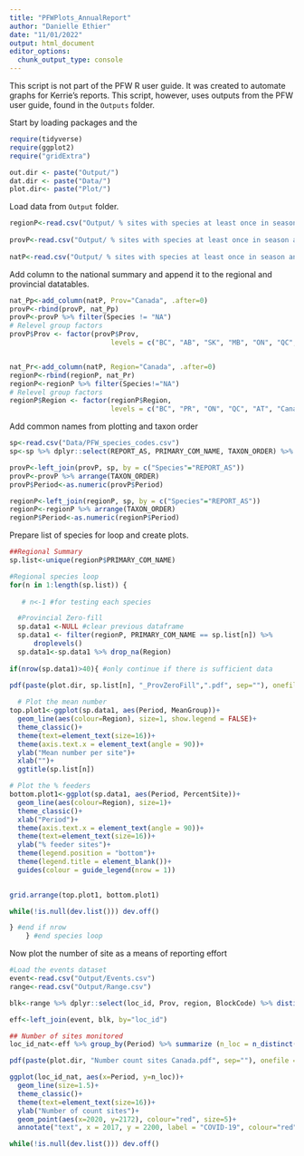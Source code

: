 ```yaml
---
title: "PFWPlots_AnnualReport"
author: "Danielle Ethier"
date: "11/01/2022"
output: html_document
editor_options: 
  chunk_output_type: console
---
```


This script is not part of the PFW R user guide. It was created to automate graphs for Kerrie's reports. This script, however, uses outputs from the PFW user guide, found in the `Outputs` folder. 

Start by loading packages and the 
```r

require(tidyverse)
require(ggplot2)
require("gridExtra")

out.dir <- paste("Output/")
dat.dir <- paste("Data/")
plot.dir<- paste("Plot/")

```

Load data from `Output` folder. 
```r

regionP<-read.csv("Output/ % sites with species at least once in season and mean group size_region.csv")
  
provP<-read.csv("Output/ % sites with species at least once in season and mean group size_prov.csv")
  
natP<-read.csv("Output/ % sites with species at least once in season and mean group size_nat.csv")


```

Add column to the national summary and append it to the regional and provincial datatables.
```r

nat_Pp<-add_column(natP, Prov="Canada", .after=0)
provP<-rbind(provP, nat_Pp)
provP<-provP %>% filter(Species != "NA")
# Relevel group factors 
provP$Prov <- factor(provP$Prov,                 
                         levels = c("BC", "AB", "SK", "MB", "ON", "QC", "NB", "NS", "PE", "NL", "North", "Canada"))


nat_Pr<-add_column(natP, Region="Canada", .after=0)
regionP<-rbind(regionP, nat_Pr)
regionP<-regionP %>% filter(Species!="NA")
# Relevel group factors 
regionP$Region <- factor(regionP$Region,                 
                         levels = c("BC", "PR", "ON", "QC", "AT", "Canada"))


```

Add common names from plotting and taxon order

```r

sp<-read.csv("Data/PFW_species_codes.csv")
sp<-sp %>% dplyr::select(REPORT_AS, PRIMARY_COM_NAME, TAXON_ORDER) %>% distinct(REPORT_AS, .keep_all=TRUE)

provP<-left_join(provP, sp, by = c("Species"="REPORT_AS"))
provP<-provP %>% arrange(TAXON_ORDER)
provP$Period<-as.numeric(provP$Period)

regionP<-left_join(regionP, sp, by = c("Species"="REPORT_AS"))
regionP<-regionP %>% arrange(TAXON_ORDER)
regionP$Period<-as.numeric(regionP$Period)


```

Prepare list of species for loop and create plots. 

```r

##Regional Summary
sp.list<-unique(regionP$PRIMARY_COM_NAME)

#Regional species loop 
for(n in 1:length(sp.list)) {
  
   # n<-1 #for testing each species

  #Provincial Zero-fill  
  sp.data1 <-NULL #clear previous dataframe
  sp.data1 <- filter(regionP, PRIMARY_COM_NAME == sp.list[n]) %>%
      droplevels()
  sp.data1<-sp.data1 %>% drop_na(Region)
  
if(nrow(sp.data1)>40){ #only continue if there is sufficient data
  
pdf(paste(plot.dir, sp.list[n], "_ProvZeroFill",".pdf", sep=""), onefile = TRUE, height = 10, width = 8, paper = "letter")

  # Plot the mean number
top.plot1<-ggplot(sp.data1, aes(Period, MeanGroup))+
  geom_line(aes(colour=Region), size=1, show.legend = FALSE)+
  theme_classic()+
  theme(text=element_text(size=16))+
  theme(axis.text.x = element_text(angle = 90))+
  ylab("Mean number per site")+
  xlab("")+
  ggtitle(sp.list[n]) 

# Plot the % feeders 
bottom.plot1<-ggplot(sp.data1, aes(Period, PercentSite))+
  geom_line(aes(colour=Region), size=1)+
  theme_classic()+
  xlab("Period")+
  theme(axis.text.x = element_text(angle = 90))+
  theme(text=element_text(size=16))+
  ylab("% feeder sites")+
  theme(legend.position = "bottom")+
  theme(legend.title = element_blank())+
  guides(colour = guide_legend(nrow = 1))
 

grid.arrange(top.plot1, bottom.plot1)

while(!is.null(dev.list())) dev.off()

} #end if nrow
    } #end species loop
```

Now plot the number of site as a means of reporting effort

```r

#Load the events dataset
event<-read.csv("Output/Events.csv")
range<-read.csv("Output/Range.csv")

blk<-range %>% dplyr::select(loc_id, Prov, region, BlockCode) %>% distinct(loc_id, .keep_all = TRUE)

eff<-left_join(event, blk, by="loc_id")

## Number of sites monitored
loc_id_nat<-eff %>% group_by(Period) %>% summarize (n_loc = n_distinct(loc_id)) %>% drop_na()

pdf(paste(plot.dir, "Number count sites Canada.pdf", sep=""), onefile = TRUE)

ggplot(loc_id_nat, aes(x=Period, y=n_loc))+
  geom_line(size=1.5)+
  theme_classic()+
  theme(text=element_text(size=16))+
  ylab("Number of count sites")+
  geom_point(aes(x=2020, y=2172), colour="red", size=5)+
  annotate("text", x = 2017, y = 2200, label = "COVID-19", colour="red", size = 5)

while(!is.null(dev.list())) dev.off()

```
